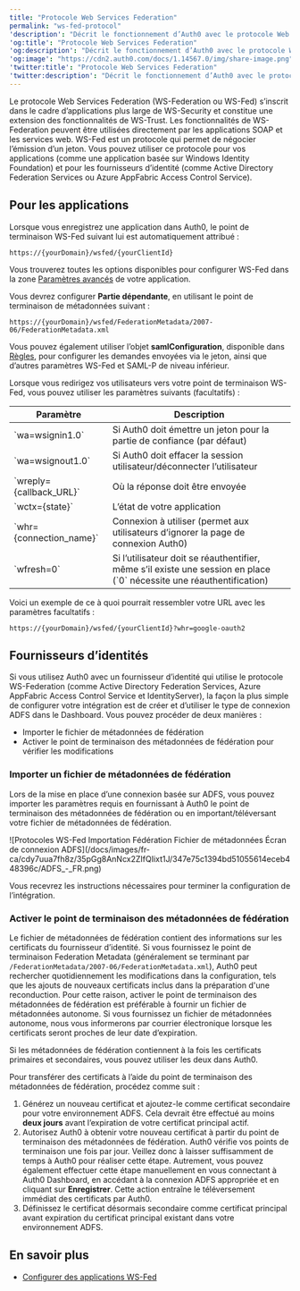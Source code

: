 ```yaml
---
title: "Protocole Web Services Federation"
permalink: "ws-fed-protocol"
'description': "Décrit le fonctionnement d’Auth0 avec le protocole Web Services Federation (WS-Fed)."
'og:title': "Protocole Web Services Federation"
'og:description': "Décrit le fonctionnement d’Auth0 avec le protocole Web Services Federation (WS-Fed)."
'og:image': "https://cdn2.auth0.com/docs/1.14567.0/img/share-image.png"
'twitter:title': "Protocole Web Services Federation"
'twitter:description': "Décrit le fonctionnement d’Auth0 avec le protocole Web Services Federation (WS-Fed)."
---
```


Le protocole Web Services Federation (WS-Federation ou <Tooltip href="/docs/docs/fr-ca/glossary?term=ws-fed" tip="Web Service Federation (WS-Fed)
Protocole de gestion des identités des utilisateurs à travers les domaines." cta="Voir le glossaire">WS-Fed</Tooltip>) s’inscrit dans le cadre d’applications plus large de WS-Security et constitue une extension des fonctionnalités de WS-Trust. Les fonctionnalités de WS-Federation peuvent être utilisées directement par les applications SOAP et les services web. WS-Fed est un protocole qui permet de négocier l’émission d’un jeton. Vous pouvez utiliser ce protocole pour vos applications (comme une application basée sur Windows Identity Foundation) et pour les fournisseurs d’identité (comme Active Directory Federation Services ou Azure AppFabric Access Control Service).

## Pour les applications

Lorsque vous enregistrez une application dans Auth0, le point de terminaison WS-Fed suivant lui est automatiquement attribué :

`https://{yourDomain}/wsfed/{yourClientId}`

Vous trouverez toutes les options disponibles pour configurer WS-Fed dans la zone [Paramètres avancés](https://manage.auth0.com/#/applications/{yourClientId}/settings) de votre application.

Vous devrez configurer **Partie dépendante**, en utilisant le point de terminaison de métadonnées suivant :

`https://{yourDomain}/wsfed/FederationMetadata/2007-06/FederationMetadata.xml`

Vous pouvez également utiliser l’objet **samlConfiguration**, disponible dans [Règles](/docs/docs/fr-ca/customize/rules), pour configurer les demandes envoyées via le jeton, ainsi que d’autres paramètres WS-Fed et <Tooltip href="/docs/docs/fr-ca/glossary?term=security-assertion-markup-language" tip="Security Assertion Markup Language (SAML)
Protocole normalisé permettant à deux parties d’échanger des informations d’authentification sans mot de passe." cta="Voir le glossaire">SAML</Tooltip>-P de niveau inférieur.

Lorsque vous redirigez vos utilisateurs vers votre point de terminaison WS-Fed, vous pouvez utiliser les paramètres suivants (facultatifs) :

<table class="table"><thead>
<tr>
<th>Paramètre</th>
<th>Description</th>
</tr>
</thead>
<tbody>
<tr>
<td>`wa=wsignin1.0`</td>
<td>Si Auth0 doit émettre un jeton pour la partie de confiance (par défaut)</td>
</tr>
<tr>
<td>`wa=wsignout1.0`</td>
<td>Si Auth0 doit effacer la session utilisateur/déconnecter l’utilisateur</td>
</tr>
<tr>
<td>`wreply={callback_URL}`</td>
<td>Où la réponse doit être envoyée</td>
</tr>
<tr>
<td>`wctx={state}`</td>
<td>L’état de votre application</td>
</tr>
<tr>
<td>`whr={connection_name}`</td>
<td>Connexion à utiliser (permet aux utilisateurs d’ignorer la page de connexion Auth0)</td>
</tr>
<tr>
<td>`wfresh=0`</td>
<td>Si l’utilisateur doit se réauthentifier, même s’il existe une session en place (`0` nécessite une réauthentification)</td>
</tr>
</tbody>
</table>

Voici un exemple de ce à quoi pourrait ressembler votre URL avec les paramètres facultatifs :

`https://{yourDomain}/wsfed/{yourClientId}?whr=google-oauth2`

## Fournisseurs d’identités

Si vous utilisez Auth0 avec un fournisseur d’identité qui utilise le protocole WS-Federation (comme Active Directory Federation Services, Azure AppFabric Access Control Service et IdentityServer), la façon la plus simple de configurer votre intégration est de créer et d’utiliser le type de connexion ADFS dans le Dashboard. Vous pouvez procéder de deux manières :

* Importer le fichier de métadonnées de fédération
* Activer le point de terminaison des métadonnées de fédération pour vérifier les modifications

### Importer un fichier de métadonnées de fédération

Lors de la mise en place d’une connexion basée sur ADFS, vous pouvez importer les paramètres requis en fournissant à Auth0 le point de terminaison des métadonnées de fédération ou en important/téléversant votre fichier de métadonnées de fédération.

<Frame>![Protocoles WS-Fed Importation Fédération Fichier de métadonnées Écran de connexion ADFS](/docs/images/fr-ca/cdy7uua7fh8z/35pGg8AnNcx2ZIfQIixt1J/347e75c1394bd51055614eceb448396c/ADFS_-_FR.png)</Frame>

Vous recevrez les instructions nécessaires pour terminer la configuration de l’intégration.

### Activer le point de terminaison des métadonnées de fédération

Le fichier de métadonnées de fédération contient des informations sur les certificats du fournisseur d’identité. Si vous fournissez le point de terminaison Federation Metadata (généralement se terminant par `/FederationMetadata/2007-06/FederationMetadata.xml`), Auth0 peut rechercher quotidiennement les modifications dans la configuration, tels que les ajouts de nouveaux certificats inclus dans la préparation d'une reconduction. Pour cette raison, activer le point de terminaison des métadonnées de fédération est préférable à fournir un fichier de métadonnées autonome. Si vous fournissez un fichier de métadonnées autonome, nous vous informerons par courrier électronique lorsque les certificats seront proches de leur date d’expiration.

Si les métadonnées de fédération contiennent à la fois les certificats primaires et secondaires, vous pouvez utiliser les deux dans Auth0.

Pour transférer des certificats à l’aide du point de terminaison des métadonnées de fédération, procédez comme suit :

1. Générez un nouveau certificat et ajoutez-le comme certificat secondaire pour votre environnement ADFS. Cela devrait être effectué au moins **deux jours** avant l’expiration de votre certificat principal actif.
2. Autorisez Auth0 à obtenir votre nouveau certificat à partir du point de terminaison des métadonnées de fédération. Auth0 vérifie vos points de terminaison une fois par jour. Veillez donc à laisser suffisamment de temps à Auth0 pour réaliser cette étape.
   Autrement, vous pouvez également effectuer cette étape manuellement en vous connectant à Auth0 Dashboard, en accédant à la connexion ADFS appropriée et en cliquant sur **Enregistrer**. Cette action entraîne le téléversement immédiat des certificats par Auth0.
3. Définissez le certificat désormais secondaire comme certificat principal avant expiration du certificat principal existant dans votre environnement ADFS.

##

## En savoir plus

* [Configurer des applications WS-Fed](/docs/docs/fr-ca/get-started/applications/configure-ws-fed-applications)